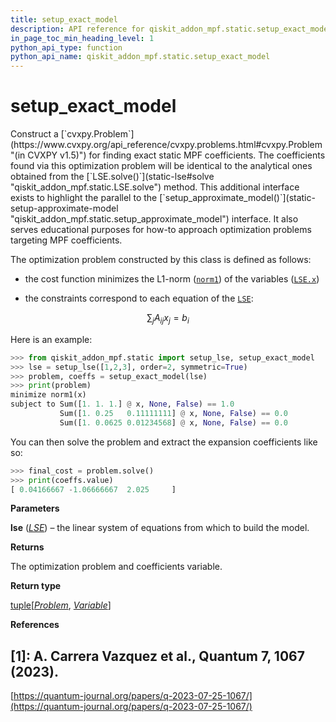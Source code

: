 ```yaml
---
title: setup_exact_model
description: API reference for qiskit_addon_mpf.static.setup_exact_model
in_page_toc_min_heading_level: 1
python_api_type: function
python_api_name: qiskit_addon_mpf.static.setup_exact_model
---
```


<span id="setup-exact-model" />

# setup\_exact\_model

<Function id="qiskit_addon_mpf.static.setup_exact_model" isDedicatedPage={true} github="https://github.com/Qiskit/qiskit-addon-mpf/tree/main/qiskit_addon_mpf/static/exact.py#L22-L73" signature="setup_exact_model(lse)">
  Construct a [`cvxpy.Problem`](https://www.cvxpy.org/api_reference/cvxpy.problems.html#cvxpy.Problem "(in CVXPY v1.5)") for finding exact static MPF coefficients.

  <Admonition title="Note" type="note">
    The coefficients found via this optimization problem will be identical to the analytical ones obtained from the [`LSE.solve()`](static-lse#solve "qiskit_addon_mpf.static.LSE.solve") method. This additional interface exists to highlight the parallel to the [`setup_approximate_model()`](static-setup-approximate-model "qiskit_addon_mpf.static.setup_approximate_model") interface. It also serves educational purposes for how-to approach optimization problems targeting MPF coefficients.
  </Admonition>

  The optimization problem constructed by this class is defined as follows:

  *   the cost function minimizes the L1-norm ([`norm1`](https://www.cvxpy.org/api_reference/cvxpy.atoms.other_atoms.html#cvxpy.atoms.norm1.norm1 "(in CVXPY v1.5)")) of the variables ([`LSE.x`](static-lse#x "qiskit_addon_mpf.static.LSE.x"))

  *   the constraints correspond to each equation of the [`LSE`](static-lse "qiskit_addon_mpf.static.LSE"):

$$
\sum_j A_{ij} x_j = b_i
$$

  Here is an example:

  ```python
  >>> from qiskit_addon_mpf.static import setup_lse, setup_exact_model
  >>> lse = setup_lse([1,2,3], order=2, symmetric=True)
  >>> problem, coeffs = setup_exact_model(lse)
  >>> print(problem)
  minimize norm1(x)
  subject to Sum([1. 1. 1.] @ x, None, False) == 1.0
             Sum([1. 0.25   0.11111111] @ x, None, False) == 0.0
             Sum([1. 0.0625 0.01234568] @ x, None, False) == 0.0
  ```

  You can then solve the problem and extract the expansion coefficients like so:

  ```python
  >>> final_cost = problem.solve()
  >>> print(coeffs.value)  
  [ 0.04166667 -1.06666667  2.025     ]
  ```

  **Parameters**

  **lse** ([*LSE*](static-lse "qiskit_addon_mpf.static.lse.LSE")) – the linear system of equations from which to build the model.

  **Returns**

  The optimization problem and coefficients variable.

  **Return type**

  [tuple](https://docs.python.org/3/library/stdtypes.html#tuple "(in Python v3.13)")\[[*Problem*](https://www.cvxpy.org/api_reference/cvxpy.problems.html#cvxpy.Problem "(in CVXPY v1.5)"), [*Variable*](https://www.cvxpy.org/api_reference/cvxpy.expressions.html#cvxpy.expressions.variable.Variable "(in CVXPY v1.5)")]

  **References**

  ## \[1]: A. Carrera Vazquez et al., Quantum 7, 1067 (2023).

  [https://quantum-journal.org/papers/q-2023-07-25-1067/](https://quantum-journal.org/papers/q-2023-07-25-1067/)
</Function>

